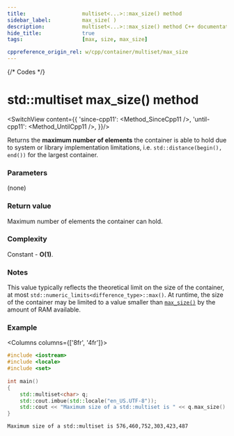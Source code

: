 ```yaml
---
title:					multiset<...>::max_size() method
sidebar_label:			max_size( )
description:			multiset<...>::max_size() method C++ documentation
hide_title:				true
tags:					[max, size, max_size]

cppreference_origin_rel: w/cpp/container/multiset/max_size
---
```



{/* Codes */}


# std::multiset max_size() method

<SwitchView content={{
        'since-cpp11': <Method_SinceCpp11 />,
        'until-cpp11': <Method_UntilCpp11 />,
    }}/>

		
Returns the **maximum number of elements** the container is able to hold due to system or library implementation limitations,
i.e. `std::distance(begin(), end())` for the largest container.

### Parameters

(none)

### Return value

Maximum number of elements the container can hold.

### Complexity

Constant - **O(1)**.

### Notes

This value typically reflects the theoretical limit on the size of the container,
at most `std::numeric_limits<difference_type>::max()`.
At runtime, the size of the container may be limited to a value smaller than [`max_size()`](#) by the amount of RAM available.

### Example

<Columns columns={['8fr', '4fr']}>
<div>

```cpp title='Main.cpp' showLineNumbers
#include <iostream>
#include <locale>
#include <set>
 
int main()
{
    std::multiset<char> q;
    std::cout.imbue(std::locale("en_US.UTF-8"));    
    std::cout << "Maximum size of a std::multiset is " << q.max_size() << '\n';
}
```

</div>
<div>

```plaintext title="Possible output"
Maximum size of a std::multiset is 576,460,752,303,423,487
```

</div>
</Columns>
